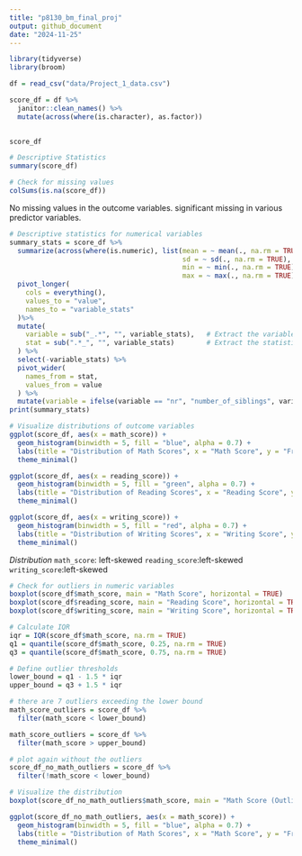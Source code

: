 ```yaml
---
title: "p8130_bm_final_proj"
output: github_document
date: "2024-11-25"
---
```


```r
library(tidyverse)
library(broom)
```

```r
df = read_csv("data/Project_1_data.csv")

score_df = df %>% 
  janitor::clean_names() %>% 
  mutate(across(where(is.character), as.factor))
  

score_df
```
```r
# Descriptive Statistics
summary(score_df)

# Check for missing values
colSums(is.na(score_df))
```
No missing values in the outcome variables. significant missing in various predictor variables.
```r
# Descriptive statistics for numerical variables
summary_stats = score_df %>%
  summarize(across(where(is.numeric), list(mean = ~ mean(., na.rm = TRUE), 
                                           sd = ~ sd(., na.rm = TRUE), 
                                           min = ~ min(., na.rm = TRUE), 
                                           max = ~ max(., na.rm = TRUE)))) %>% 
  pivot_longer(
    cols = everything(),
    values_to = "value",
    names_to = "variable_stats"
  )%>%
  mutate(
    variable = sub("_.*", "", variable_stats),   # Extract the variable name
    stat = sub(".*_", "", variable_stats)        # Extract the statistic name
  ) %>%
  select(-variable_stats) %>%
  pivot_wider(
    names_from = stat,
    values_from = value
  ) %>% 
  mutate(variable = ifelse(variable == "nr", "number_of_siblings", variable))
print(summary_stats)
```
```r
# Visualize distributions of outcome variables
ggplot(score_df, aes(x = math_score)) + 
  geom_histogram(binwidth = 5, fill = "blue", alpha = 0.7) + 
  labs(title = "Distribution of Math Scores", x = "Math Score", y = "Frequency") +
  theme_minimal()

ggplot(score_df, aes(x = reading_score)) + 
  geom_histogram(binwidth = 5, fill = "green", alpha = 0.7) + 
  labs(title = "Distribution of Reading Scores", x = "Reading Score", y = "Frequency") +
  theme_minimal()

ggplot(score_df, aes(x = writing_score)) + 
  geom_histogram(binwidth = 5, fill = "red", alpha = 0.7) + 
  labs(title = "Distribution of Writing Scores", x = "Writing Score", y = "Frequency") +
  theme_minimal()
```
*Distribution*
`math_score`: left-skewed
`reading_score`:left-skewed
`writing_score`:left-skewed
```r
# Check for outliers in numeric variables
boxplot(score_df$math_score, main = "Math Score", horizontal = TRUE)
boxplot(score_df$reading_score, main = "Reading Score", horizontal = TRUE)
boxplot(score_df$writing_score, main = "Writing Score", horizontal = TRUE)
```
```r
# Calculate IQR
iqr = IQR(score_df$math_score, na.rm = TRUE)
q1 = quantile(score_df$math_score, 0.25, na.rm = TRUE)
q3 = quantile(score_df$math_score, 0.75, na.rm = TRUE)

# Define outlier thresholds
lower_bound = q1 - 1.5 * iqr
upper_bound = q3 + 1.5 * iqr

# there are 7 outliers exceeding the lower bound
math_score_outliers = score_df %>%
  filter(math_score < lower_bound)

math_score_outliers = score_df %>%
  filter(math_score > upper_bound)

# plot again without the outliers
score_df_no_math_outliers = score_df %>% 
  filter(!math_score < lower_bound)

# Visualize the distribution
boxplot(score_df_no_math_outliers$math_score, main = "Math Score (Outliers Removed)", ylab = "Score")

ggplot(score_df_no_math_outliers, aes(x = math_score)) + 
  geom_histogram(binwidth = 5, fill = "blue", alpha = 0.7) + 
  labs(title = "Distribution of Math Scores", x = "Math Score", y = "Frequency") +
  theme_minimal()

```


